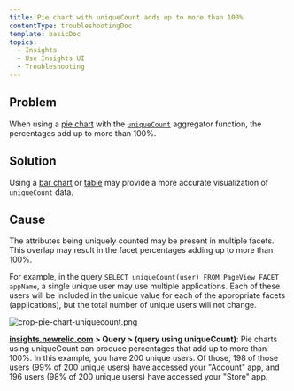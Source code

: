 ```yaml
---
title: Pie chart with uniqueCount adds up to more than 100%
contentType: troubleshootingDoc
template: basicDoc
topics:
  - Insights
  - Use Insights UI
  - Troubleshooting
---
```


## Problem

When using a [pie chart](/docs/insights/using-insights-ui/advanced-ui-tasks/widgets-present-insights-data-different-formats#widget-piechart) with the [`uniqueCount`](/docs/insights/nrql-new-relic-query-language/nrql-resources/nrql-syntax-components-functions#func-uniqueCount) aggregator function, the percentages add up to more than 100%.

## Solution

Using a [bar chart](https://docs.newrelic.com/docs/insights/using-insights-ui/advanced-ui-tasks/widgets-present-insights-data-different-formats#widget-barchart) or [table](https://docs.newrelic.com/docs/insights/using-insights-ui/advanced-ui-tasks/widgets-present-insights-data-different-formats#widget-table) may provide a more accurate visualization of `uniqueCount` data.

## Cause

The attributes being uniquely counted may be present in multiple facets. This overlap may result in the facet percentages adding up to more than 100%.

For example, in the query `SELECT uniqueCount(user) FROM PageView FACET appName`, a single unique user may use multiple applications. Each of these users will be included in the unique value for each of the appropriate facets (applications), but the total number of unique users will not change.

![crop-pie-chart-uniquecount.png](./images/crop-pie-chart-uniquecount.png "crop-pie-chart-uniquecount.png")

**[insights.newrelic.com](https://insights.newrelic.com) > Query > (query using uniqueCount)**: Pie charts using uniqueCount can produce percentages that add up to more than 100%. In this example, you have 200 unique users. Of those, 198 of those users (99% of 200 unique users) have accessed your "Account" app, and 196 users (98% of 200 unique users) have accessed your "Store" app.
